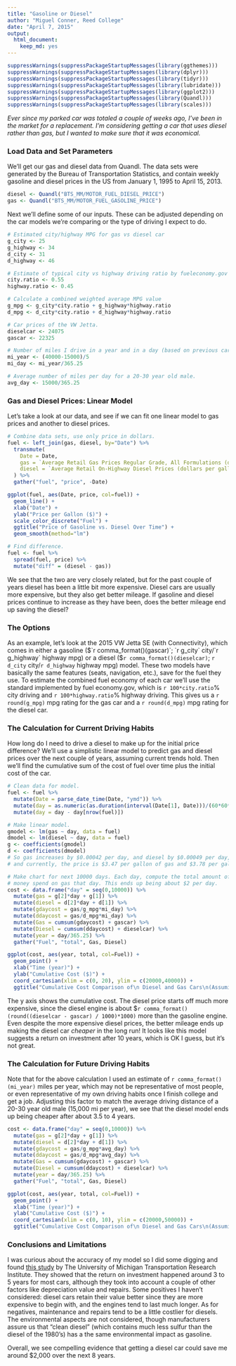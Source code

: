 ```yaml
---
title: "Gasoline or Diesel"
author: "Miguel Conner, Reed College"
date: "April 7, 2015"
output:
  html_document:
    keep_md: yes
---
```


```r
suppressWarnings(suppressPackageStartupMessages(library(ggthemes)))
suppressWarnings(suppressPackageStartupMessages(library(dplyr)))
suppressWarnings(suppressPackageStartupMessages(library(tidyr)))
suppressWarnings(suppressPackageStartupMessages(library(lubridate)))
suppressWarnings(suppressPackageStartupMessages(library(ggplot2)))
suppressWarnings(suppressPackageStartupMessages(library(Quandl)))
suppressWarnings(suppressPackageStartupMessages(library(scales)))
```


*Ever since my parked car was totaled a couple of weeks ago, I've been in the market for a replacement. I'm considering getting a car that uses diesel rather than gas, but I wanted to make sure that it was economical.*

### Load Data and Set Parameters

We'll get our gas and diesel data from Quandl. The data sets were generated by the Bureau of Transportation Statistics, and contain weekly gasoline and diesel prices in the US from January 1, 1995 to April 15, 2013.

```r
diesel <- Quandl("BTS_MM/MOTOR_FUEL_DIESEL_PRICE")
gas <- Quandl("BTS_MM/MOTOR_FUEL_GASOLINE_PRICE")
```

Next we'll define some of our inputs. These can be adjusted depending on the car models we're comparing or the type of driving I expect to do.

```r
# Estimated city/highway MPG for gas vs diesel car
g_city <- 25
g_highway <- 34
d_city <- 31
d_highway <- 46

# Estimate of typical city vs highway driving ratio by fueleconomy.gov
city.ratio <- 0.55
highway.ratio <- 0.45

# Calculate a combined weighted average MPG value
g_mpg <- g_city*city.ratio + g_highway*highway.ratio
d_mpg <- d_city*city.ratio + d_highway*highway.ratio

# Car prices of the VW Jetta.
dieselcar <- 24075 
gascar <- 22325

# Number of miles I drive in a year and in a day (based on previous car).
mi_year <- (40000-15000)/5
mi_day <- mi_year/365.25

# Average number of miles per day for a 20-30 year old male.
avg_day <- 15000/365.25
```

### Gas and Diesel Prices: Linear Model

Let's take a look at our data, and see if we can fit one linear model to gas prices and another to diesel prices.

```r
# Combine data sets, use only price in dollars.
fuel <- left_join(gas, diesel, by="Date") %>%
  transmute(
    Date = Date,
    gas = `Average Retail Gas Prices Regular Grade, All Formulations (dollars per gallon)`,
    diesel = `Average Retail On-Highway Diesel Prices (dollars per gallon)`
  ) %>% 
  gather("fuel", "price", -Date)

ggplot(fuel, aes(Date, price, col=fuel)) + 
  geom_line() + 
  xlab("Date") +
  ylab("Price per Gallon ($)") +  
  scale_color_discrete("Fuel") + 
  ggtitle("Price of Gasoline vs. Diesel Over Time") +
  geom_smooth(method="lm")

# Find difference.
fuel <- fuel %>% 
  spread(fuel, price) %>%
  mutate("diff" = (diesel - gas))
```

We see that the two are very closely related, but for the past couple of years diesel has been a little bit more expensive. Diesel cars are usually more expensive, but they also get better mileage. If gasoline and diesel prices continue to increase as they have been, does the better mileage end up saving the diesel?

### The Options

As an example, let's look at the 2015 VW Jetta SE (with Connectivity), which comes in either a gasoline ($`r comma_format()(gascar)`; `r g_city` city/`r g_highway` highway mpg) or a diesel ($`r comma_format()(dieselcar)`; `r d_city` city/`r d_highway` highway mpg) model. These two models have basically the same features (seats, navigation, etc.), save for the fuel they use.  To estimate the combined fuel economy of each car we'll use the standard implemented by fuel economy.gov, which is `r 100*city.ratio`% city driving and `r 100*highway.ratio`% highway driving. This gives us a `r round(g_mpg)` mpg rating for the gas car and a `r round(d_mpg)` mpg rating for the diesel car. 

### The Calculation for Current Driving Habits

How long do I need to drive a diesel to make up for the initial price difference? We'll use a simplistic linear model to predict gas and diesel prices over the next couple of years, assuming current trends hold. Then we'll find the cumulative sum of the cost of fuel over time plus the initial cost of the car. 

```r
# Clean data for model.
fuel <- fuel %>% 
  mutate(Date = parse_date_time(Date, "ymd")) %>%
  mutate(day = as.numeric(as.duration(interval(Date[1], Date)))/(60*60*24)) %>%
  mutate(day = day - day[nrow(fuel)])

# Make linear model.
gmodel <- lm(gas ~ day, data = fuel)
dmodel <- lm(diesel ~ day, data = fuel)
g <- coefficients(gmodel)
d <- coefficients(dmodel)
# So gas increases by $0.00042 per day, and diesel by $0.00049 per day, 
# and currently, the price is $3.47 per gallon of gas and $3.78 per gallon of diesel.

# Make chart for next 10000 days. Each day, compute the total amount of
# money spend on gas that day. This ends up being about $2 per day.
cost <- data.frame("day" = seq(0,10000)) %>%
  mutate(gas = g[2]*day + g[1]) %>%
  mutate(diesel = d[2]*day + d[1]) %>%
  mutate(gdaycost = gas/g_mpg*mi_day) %>%
  mutate(ddaycost = gas/d_mpg*mi_day) %>%
  mutate(Gas = cumsum(gdaycost) + gascar) %>%
  mutate(Diesel = cumsum(ddaycost) + dieselcar) %>%
  mutate(year = day/365.25) %>%
  gather("Fuel", "total", Gas, Diesel)

ggplot(cost, aes(year, total, col=Fuel)) + 
  geom_point() +
  xlab("Time (year)") + 
  ylab("Cumulative Cost ($)") +
  coord_cartesian(xlim = c(0, 20), ylim = c(20000,40000)) +
  ggtitle("Cumulative Cost Comparison of\n Diesel and Gas Cars\n(Assuming 5,000 mi per Year)")
```

The y axis shows the cumulative cost. The diesel price starts off much more expensive, since the diesel engine is about 
$`r comma_format()(round((dieselcar - gascar) / 1000)*1000)` more than the gasoline engine. Even despite the more expensive diesel prices, the better mileage ends up making the diesel car *cheaper* in the long run! It looks like this model suggests a return on investment after 10 years, which is OK I guess, but it's not great.

### The Calculation for Future Driving Habits

Note that for the above calculation I used an estimate of `r comma_format()(mi_year)` miles per year, which may not be representative of most people, or even representative of my own driving habits once I finish college and get a job. Adjusting this factor to match the average driving distance of a 20-30 year old male (15,000 mi per year), we see that the diesel model ends up being cheaper after about 3.5 to 4 years.

```r
cost <- data.frame("day" = seq(0,10000)) %>%
  mutate(gas = g[2]*day + g[1]) %>%
  mutate(diesel = d[2]*day + d[1]) %>%
  mutate(gdaycost = gas/g_mpg*avg_day) %>%
  mutate(ddaycost = gas/d_mpg*avg_day) %>%
  mutate(Gas = cumsum(gdaycost) + gascar) %>%
  mutate(Diesel = cumsum(ddaycost) + dieselcar) %>%
  mutate(year = day/365.25) %>%
  gather("Fuel", "total", Gas, Diesel)

ggplot(cost, aes(year, total, col=Fuel)) + 
  geom_point() +
  xlab("Time (year)") + 
  ylab("Cumulative Cost ($)") +
  coord_cartesian(xlim = c(0, 10), ylim = c(20000,50000)) +
  ggtitle("Cumulative Cost Comparison of\n Diesel and Gas Cars\n(Assuming 15,000 mi per Year)")
```

### Conclusions and Limitations

I was curious about the accuracy of my model so I did some digging and found [this study](http://www.dieselforum.org/files/dmfile/20130311_cd_umtritcofinalreport_dd2017.pdf) by The University of Michigan Transportation Research Institute. They showed that the return on investment happened around 3 to 5 years for most cars, although they took into account a couple of other factors like depreciation value and repairs. Some positives I haven't considered: diesel cars retain their value better since they are more expensive to begin with, and the engines tend to last much longer. As for negatives, maintenance and repairs tend to be a little costlier for diesels. The environmental aspects are not considered, though manufacturers assure us that "clean diesel" (which contains much less sulfur than the diesel of the 1980's) has a the same environmental impact as gasoline. 

Overall, we see compelling evidence that getting a diesel car could save me around $2,000 over the next 8 years. 

